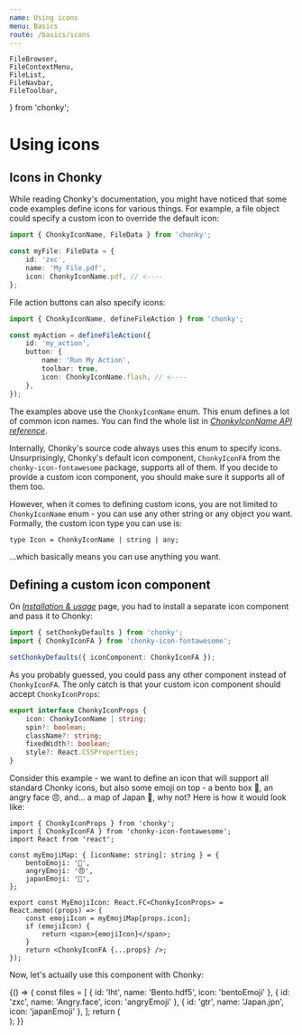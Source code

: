 ```yaml
---
name: Using icons
menu: Basics
route: /basics/icons
---
```


    FileBrowser,
    FileContextMenu,
    FileList,
    FileNavbar,
    FileToolbar,
} from 'chonky';

# Using icons

## Icons in Chonky

While reading Chonky's documentation, you might have noticed that some code examples
define icons for various things. For example, a file object could specify a custom icon
to override the default icon:

```ts
import { ChonkyIconName, FileData } from 'chonky';

const myFile: FileData = {
    id: 'zxc',
    name: 'My File.pdf',
    icon: ChonkyIconName.pdf, // <----
};
```

File action buttons can also specify icons:

```ts
import { ChonkyIconName, defineFileAction } from 'chonky';

const myAction = defineFileAction({
    id: 'my_action',
    button: {
        name: 'Run My Action',
        toolbar: true,
        icon: ChonkyIconName.flash, // <----
    },
});
```

The examples above use the `ChonkyIconName` enum. This enum defines a lot of common icon
names. You can find the whole list in [_ChonkyIconName API
reference_](/api/chonky-icon-name).

Internally, Chonky's source code always uses this enum to specify icons. Unsurprisingly,
Chonky's default icon component, `ChonkyIconFA` from the `chonky-icon-fontawesome`
package, supports all of them. If you decide to provide a custom icon component, you
should make sure it supports all of them too.

However, when it comes to defining custom icons, you are not limited to
`ChonkyIconName` enum - you can use any other string or any object you want. Formally,
the custom icon type you can use is:

```
type Icon = ChonkyIconName | string | any;
```

...which basically means you can use anything you want.

## Defining a custom icon component

On [_Installation & usage_](/installation-usage) page, you had to install a separate
icon component and pass it to Chonky:

```ts
import { setChonkyDefaults } from 'chonky';
import { ChonkyIconFA } from 'chonky-icon-fontawesome';

setChonkyDefaults({ iconComponent: ChonkyIconFA });
```

As you probably guessed, you could pass any other component instead of `ChonkyIconFA`.
The only catch is that your custom icon component should accept `ChonkyIconProps`:

```ts
export interface ChonkyIconProps {
    icon: ChonkyIconName | string;
    spin?: boolean;
    className?: string;
    fixedWidth?: boolean;
    style?: React.CSSProperties;
}
```

Consider this example - we want to define an icon that will support all standard
Chonky icons, but also some emoji on top - a bento box 🍱, an angry face 😠, and... a
map of Japan 🗾, why not? Here is how it would look like:

```tsx
import { ChonkyIconProps } from 'chonky';
import { ChonkyIconFA } from 'chonky-icon-fontawesome';
import React from 'react';

const myEmojiMap: { [iconName: string]: string } = {
    bentoEmoji: '🍱',
    angryEmoji: '😠',
    japanEmoji: '🗾',
};

export const MyEmojiIcon: React.FC<ChonkyIconProps> = React.memo((props) => {
    const emojiIcon = myEmojiMap[props.icon];
    if (emojiIcon) {
        return <span>{emojiIcon}</span>;
    }
    return <ChonkyIconFA {...props} />;
});
```

Now, let's actually use this component with Chonky:

<Playground>
    {() => {
        const files = [
            { id: 'lht', name: 'Bento.hdf5', icon: 'bentoEmoji' },
            { id: 'zxc', name: 'Angry.face', icon: 'angryEmoji' },
            { id: 'gtr', name: 'Japan.jpn', icon: 'japanEmoji' },
        ];
        return (
            <div style={{ height: 300 }}>
                <FileBrowser files={files} iconComponent={MyEmojiIcon}>
                    <FileNavbar />
                    <FileToolbar />
                    <FileList />
                    <FileContextMenu />
                </FileBrowser>
            </div>
        );
    }}
</Playground>
